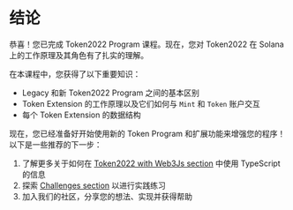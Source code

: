 
# 结论

恭喜！您已完成 Token2022 Program 课程。现在，您对 Token2022 在 Solana 上的工作原理及其角色有了扎实的理解。

<ArticleSection name="您学到了什么" id="what-you-learned" level="h2" />

在本课程中，您获得了以下重要知识：
- Legacy 和新 Token2022 Program 之间的基本区别
- Token Extension 的工作原理以及它们如何与 `Mint` 和 `Token` 账户交互
- 每个 Token Extension 的数据结构

<ArticleSection name="下一步" id="next-steps" level="h2" />

现在，您已经准备好开始使用新的 Token Program 和扩展功能来增强您的程序！以下是一些推荐的下一步：

1. 了解更多关于如何在 [Token2022 with Web3Js section](/zh-cn/courses/token-2022-with-web3js) 中使用 TypeScript 的信息
2. 探索 [Challenges section](/zh-cn/challenges) 以进行实践练习
3. 加入我们的社区，分享您的想法、实现并获得帮助
